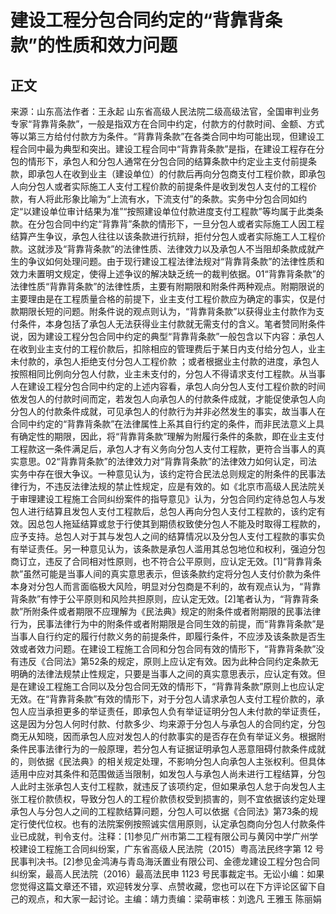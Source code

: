 # 建设工程分包合同约定的“背靠背条款”的性质和效力问题
## 正文
来源：山东高法作者：王永起 山东省高级人民法院二级高级法官，全国审判业务专家“背靠背条款”，一般是指双方在合同中约定，付款方的付款时间、金额、方式等以第三方给付付款方为条件。“背靠背条款”在各类合同中均可能出现，但建设工程合同中最为典型和突出。建设工程合同中“背靠背条款”是指，在建设工程存在分包的情形下，承包人和分包人通常在分包合同的结算条款中约定业主支付前提条款，即承包人在收到业主（建设单位）的付款后再向分包商支付工程价款，即承包人向分包人或者实际施工人支付工程价款的前提条件是收到发包人支付的工程价款，有人将此形象比喻为“上流有水，下流支付”的条款。实务中分包合同如约定“以建设单位审计结果为准”“按照建设单位付款进度支付工程款”等均属于此类条款。在分包合同中约定“背靠背”条款的情形下，一旦分包人或者实际施工人因工程结算产生争议，承包人往往以该条款进行抗辩，拒付分包人或者实际施工人工程价款。这就涉及“背靠背条款”的法律性质、法律效力以及承包人不当阻却条款成就产生的争议如何处理问题。由于现行建设工程法律法规对“背靠背条款”的法律性质和效力未置明文规定，使得上述争议的解决缺乏统一的裁判依据。01“背靠背条款”的法律性质“背靠背条款”的法律性质，主要有附期限和附条件两种观点。附期限说的主要理由是在工程质量合格的前提下，业主支付工程价款应为确定的事实，仅是付款期限长短的问题。附条件说的观点则认为，“背靠背条款”以获得业主付款作为支付条件，本身包括了承包人无法获得业主付款就无需支付的含义。笔者赞同附条件说，因为建设工程分包合同中约定的典型“背靠背条款”一般包含以下内容：承包人在收到业主支付的工程价款后，扣除相应的管理费后于某日内支付给分包人，业主未付款的，承包人拒绝支付分包人工程价款 ；或者根据业主付款的进度，承包人按照相同比例向分包人付款，业主未支付的，分包人不得请求支付工程款。从当事人在建设工程分包合同中约定的上述内容看，承包人向分包人支付工程价款的时间依发包人的付款时间而定，若发包人向承包人的付款条件成就，才能促使承包人向分包人的付款条件成就，可见承包人的付款行为并非必然发生的事实，故当事人在合同中约定的“背靠背条款”在法律属性上系其自行约定的条件，而非民法意义上具有确定性的期限，因此，将“背靠背条款”理解为附履行条件的条款，即在业主支付工程款这一条件满足后，承包人才有义务向分包人支付工程款，更符合当事人的真实意思。02“背靠背条款”的法律效力对“背靠背条款”的法律效力如何认定，司法实务中存在很大争议。一种意见认为，该约定符合民法总则规定的附条件的民事法律行为，不违反法律法规的禁止性规定，应是有效的。如《北京市高级人民法院关于审理建设工程施工合同纠纷案件的指导意见》认为，分包合同约定待总包人与发包人进行结算且发包人支付工程款后，总包人再向分包人支付工程款的，该约定有效。因总包人拖延结算或怠于行使其到期债权致使分包人不能及时取得工程款的，应予支持。总包人对于其与发包人之间的结算情况以及分包人支付工程款的事实负有举证责任。另一种意见认为，该条款是承包人滥用其总包地位和权利，强迫分包商订立，违反了合同相对性原则，也不符合公平原则，应认定无效。[1]“背靠背条款”虽然可能是当事人间的真实意思表示，但该条款约定将分包人支付价款为条件本身对分包人而言面临极大风险，明显对分包商是不利的，故有观点认为，“背靠背条款”有悖于公平原则和风险共担原则，应认定无效。[2]笔者认为，“背靠背条款”所附条件或者期限不应理解为《民法典》规定的附条件或者附期限的民事法律行为，民事法律行为中的附条件或者附期限是合同生效的前提，而“背靠背条款”是当事人自行约定的履行付款义务的前提条件，即履行条件，不应涉及该条款是否生效或者效力问题。在建设工程施工合同和分包合同有效的情形下，“背靠背条款”没有违反《合同法》第52条的规定，原则上应认定有效。因为此种合同约定条款无明确的法律法规禁止性规定，只要是当事人之间的真实意思表示，应认定有效。但是在建设工程施工合同以及分包合同无效的情形下，“背靠背条款”原则上也应认定无效。在“背靠背条款”有效的情形下，对于分包人请求承包人支付工程价款的，承包人应当承担更多的举证责任，即承包人负有举证证明分包人未付款的举证责任，这是因为分包人何时付款、付款多少、均来源于分包人与承包人的合同约定，分包商无从知晓，因而承包人应对发包人的付款事实的是否存在负有举证义务。根据附条件民事法律行为的一般原理，若分包人有证据证明承包人恶意阻碍付款条件成就的，则依据《民法典》的相关规定处理，不影响分包人向承包人主张权利。但具体适用中应对其条件和范围做适当限制，如发包人与承包人尚未进行工程结算，分包人此时主张承包人支付工程款，就违反了该项约定，但如果承包人怠于向发包人主张工程价款债权，导致分包人的工程价款债权受到损害的，则不宜依据该约定处理承包人与分包人之间的工程款结算问题，分包人可以依据《合同法》第73条的规定行使代位权。也有的法院案例按照诚实信用原则，认定承包商向分包人付款条件业已成就，判令支付。注释：[1]参见广州市第二工程有限公司与黄冈中学广州学校建设工程施工合同纠纷案，广东省高级人民法院（2015）粤高法民终字第 12 号民事判决书。[2]参见金鸿涛与青岛海沃置业有限公司、金德龙建设工程分包合同纠纷案，最高人民法院（2016）最高法民申 1123 号民事裁定书。无讼小编：如果您觉得这篇文章还不错，欢迎转发分享、点赞收藏，您也可以在下方评论区留下自己的观点，和大家一起讨论。主编：靖力责编：梁萌审核：刘逸凡 王雅玉 陈丽娟